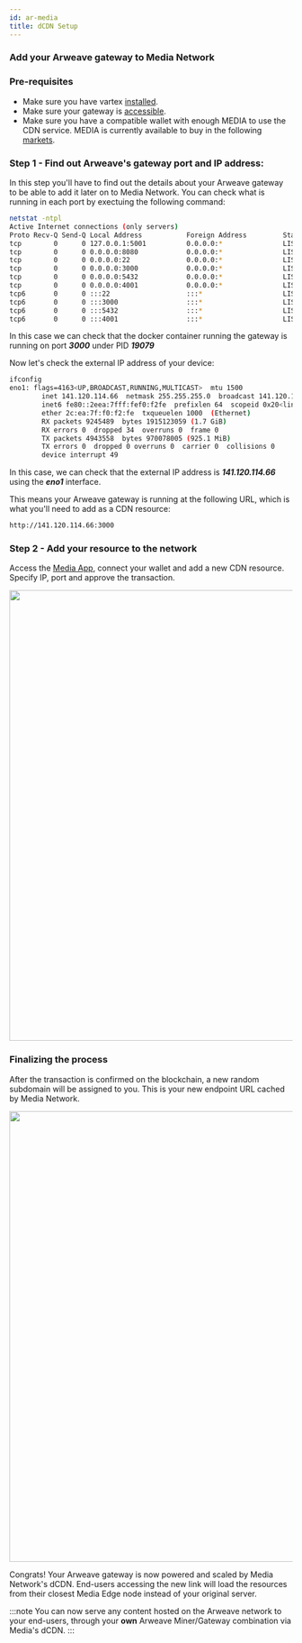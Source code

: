 ```yaml
---
id: ar-media
title: dCDN Setup
---
```


### Add your Arweave gateway to Media Network

### Pre-requisites

- Make sure you have vartex [installed](ar-gateway).
- Make sure your gateway is [accessible](ar-gateway#local-testing).
- Make sure you have a compatible wallet with enough MEDIA to use the CDN service. MEDIA is currently available to buy in the following [markets](https://www.coingecko.com/en/coins/media-network#markets).

### Step 1 - Find out Arweave's gateway port and IP address:

In this step you'll have to find out the details about your Arweave gateway to be able to add it later on to Media Network.
You can check what is running in each port by exectuing the following command:

```bash
netstat -ntpl
Active Internet connections (only servers)
Proto Recv-Q Send-Q Local Address           Foreign Address         State       PID/Program name    
tcp        0      0 127.0.0.1:5001          0.0.0.0:*               LISTEN      14732/ipfs          
tcp        0      0 0.0.0.0:8080            0.0.0.0:*               LISTEN      14732/ipfs          
tcp        0      0 0.0.0.0:22              0.0.0.0:*               LISTEN      1014/sshd           
tcp        0      0 0.0.0.0:3000            0.0.0.0:*               LISTEN      19072/docker-proxy  
tcp        0      0 0.0.0.0:5432            0.0.0.0:*               LISTEN      18884/docker-proxy  
tcp        0      0 0.0.0.0:4001            0.0.0.0:*               LISTEN      14732/ipfs          
tcp6       0      0 :::22                   :::*                    LISTEN      1014/sshd           
tcp6       0      0 :::3000                 :::*                    LISTEN      19079/docker-proxy  
tcp6       0      0 :::5432                 :::*                    LISTEN      18892/docker-proxy
tcp6       0      0 :::4001                 :::*                    LISTEN      14732/ipfs 
```

In this case we can check that the docker container running the gateway is running on port ***3000*** under PID ***19079***

Now let's check the external IP address of your device:

```bash
ifconfig
eno1: flags=4163<UP,BROADCAST,RUNNING,MULTICAST>  mtu 1500
        inet 141.120.114.66  netmask 255.255.255.0  broadcast 141.120.114.66
        inet6 fe80::2eea:7fff:fef0:f2fe  prefixlen 64  scopeid 0x20<link>
        ether 2c:ea:7f:f0:f2:fe  txqueuelen 1000  (Ethernet)
        RX packets 9245489  bytes 1915123059 (1.7 GiB)
        RX errors 0  dropped 34  overruns 0  frame 0
        TX packets 4943558  bytes 970078005 (925.1 MiB)
        TX errors 0  dropped 0 overruns 0  carrier 0  collisions 0
        device interrupt 49  

```

In this case, we can check that the external IP address is ***141.120.114.66*** using the ***eno1*** interface.

This means your Arweave gateway is running at the following URL, which is what you'll need to add as a CDN resource:

```bash
http://141.120.114.66:3000
```

### Step 2 - Add your resource to the network

Access the [Media App](https://app.media.network), connect your wallet and add a new CDN resource. Specify IP, port and approve the transaction.

<center><img src="/img/arweave-resource.png" width="800"/> </center>


### Finalizing the process

After the transaction is confirmed on the blockchain, a new random subdomain will be assigned to you. This is your new endpoint URL cached by Media Network.

<center><img src="/img/arweave-added.png" width="800"/> </center>

Congrats! Your Arweave gateway is now powered and scaled by Media Network's dCDN. End-users accessing the new link will load the resources from their closest Media Edge node instead of your original server.

:::note
You can now serve any content hosted on the Arweave network to your end-users, through your **own** Arweave Miner/Gateway combination via Media's dCDN.
:::




